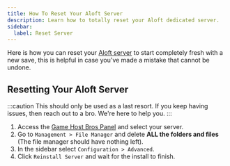 ```yaml
---
title: How To Reset Your Aloft Server
description: Learn how to totally reset your Aloft dedicated server.
sidebar:
  label: Reset Server
---
```


Here is how you can reset your [Aloft server](https://www.gamehostbros.com/aloft-server-hosting/) to start completely fresh with a new save, this is helpful in case you've made a mistake that cannot be undone.

## Resetting Your Aloft Server

:::caution
This should only be used as a last resort. If you keep having issues, then reach out to a bro. We're here to help you.
:::

<Steps>

1. Access the [Game Host Bros Panel](https://panel.gamehostbros.com/) and select your server.
2. Go to `Management > File Manager` and delete **ALL the folders and files** (The file manager should have nothing left).
3. In the sidebar select `Configuration > Advanced`.
4. Click `Reinstall Server` and wait for the install to finish.
</Steps>
